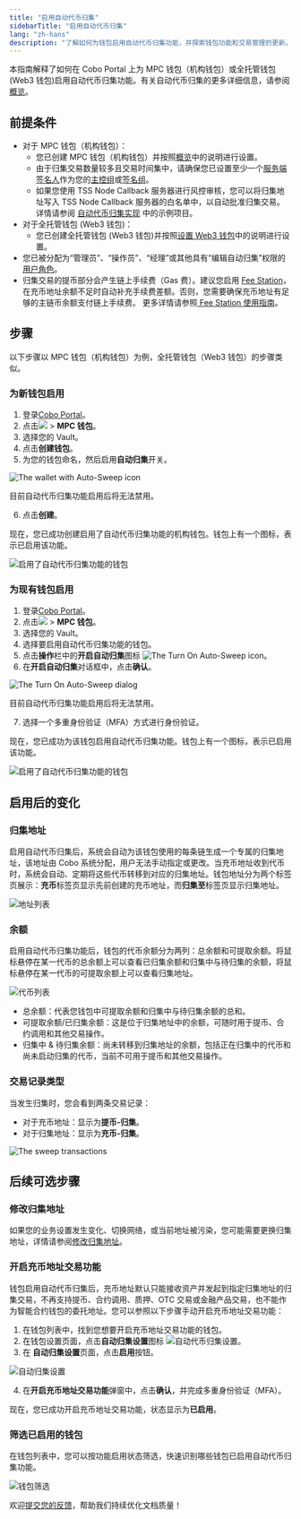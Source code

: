 ```yaml
---
title: "启用自动代币归集"
sidebarTitle: "启用自动代币归集"
lang: "zh-hans"
description: "了解如何为钱包启用自动代币归集功能，并探索钱包功能和交易管理的更新。"
---
```


本指南解释了如何在 Cobo Portal 上为 MPC 钱包（机构钱包）或全托管钱包 (Web3 钱包)启用自动代币归集功能。有关自动代币归集的更多详细信息，请参阅[概览](/cn/portal/auto-sweep-overview)。

## 前提条件
- 对于 MPC 钱包（机构钱包）：
  - 您已创建 MPC 钱包（机构钱包）并按照[概览](/cn/portal/mpc-wallets/ocw/set-up)中的说明进行设置。
  - 由于归集交易数量较多且交易时间集中，请确保您已设置至少一个[服务端签名人](https://www.cobo.com/developers/v2_cn/guides/mpc-wallets/server-co-signer/tss-node-overview)作为您的[主控组](/cn/portal/mpc-wallets/ocw/holder-group-main-group)或[签名组](/cn/portal/mpc-wallets/ocw/holder-group-signing-group)。
  - 如果您使用 TSS Node Callback 服务器进行风控审核，您可以将归集地址写入 TSS Node Callback 服务器的白名单中，以自动批准归集交易。详情请参阅 [自动代币归集实现](https://www.cobo.com/developers/v2_cn/guides/mpc-wallets/server-co-signer/risk-control-best-practices#auto-sweeping-implementation) 中的示例项目。
- 对于全托管钱包 (Web3 钱包)：
  - 您已创建全托管钱包 (Web3 钱包)并按照[设置 Web3 钱包](/cn/portal/custodial-wallets/web3-wallets/set-up)中的说明进行设置。
- 您已被分配为“管理员”、“操作员”、“经理”或其他具有“编辑自动归集”权限的[用户角色](/cn/portal/organization/roles-and-permissions)。
- 归集交易的提币部分会产生链上手续费（Gas 费）。建议您启用 [Fee Station](/cn/portal/fee-station/introduction)，在充币地址余额不足时自动补充手续费差额。否则，您需要确保充币地址有足够的主链币余额支付链上手续费。
<Info>更多详情请参照[ Fee Station 使用指南](/cn/portal/fee-station/set-up)。</Info>

## 步骤

以下步骤以 MPC 钱包（机构钱包）为例，全托管钱包（Web3 钱包）的步骤类似。

### 为新钱包启用

1. 登录[Cobo Portal](https://portal.cobo.com/login)。
2. 点击<img src="/cn/images/mpc-wallet/wallets-icon.svg" className="icon"></img> > **MPC 钱包**。
3. 选择您的 Vault。
4. 点击**创建钱包**。
5. 为您的钱包命名，然后启用**自动归集**开关。

  <img src="/cn/images/mpc-wallet/ocw/enable-auto-sweep.png" className="screenshot_modal" alt="The wallet with Auto-Sweep icon" />

  <Warning>目前自动代币归集功能启用后将无法禁用。</Warning>

6. 点击**创建**。

现在，您已成功创建启用了自动代币归集功能的机构钱包。钱包上有一个图标，表示已启用该功能。

<img src="/cn/images/mpc-wallet/ocw/auto-sweep-icon.png" className="full_screen" alt="启用了自动代币归集功能的钱包" />

### 为现有钱包启用

1. 登录[Cobo Portal](https://portal.cobo.com/login)。
2. 点击<img src="/cn/images/mpc-wallet/wallets-icon.svg" className="icon"></img> > **MPC 钱包**。
3. 选择您的 Vault。
4. 选择要启用自动代币归集功能的钱包。
5. 点击**操作**栏中的**开启自动归集**图标 <img src="/en/images/mpc-wallet/ocw/icon_sweep.png" className="icon" alt="The Turn On Auto-Sweep icon" />。
6. 在**开启自动归集**对话框中，点击**确认**。

  <img src="/cn/images/mpc-wallet/ocw/turn-on-auto-sweep.png" className="screenshot_modal" alt="The Turn On Auto-Sweep dialog" />

  <Warning>目前自动代币归集功能启用后将无法禁用。</Warning>

7. 选择一个多重身份验证（MFA）方式进行身份验证。

现在，您已成功为该钱包启用自动代币归集功能。钱包上有一个图标，表示已启用该功能。

<img src="/cn/images/mpc-wallet/ocw/auto-sweep-icon.png" className="full_screen" alt="启用了自动代币归集功能的钱包" />

## 启用后的变化

### 归集地址

启用自动代币归集后，系统会自动为该钱包使用的每条链生成一个专属的归集地址，该地址由 Cobo 系统分配，用户无法手动指定或更改。当充币地址收到代币时，系统会自动、定期将这些代币转移到对应的归集地址。钱包地址分为两个标签页展示：**充币**标签页显示先前创建的充币地址，而**归集至**标签页显示归集地址。

<img src="/cn/images/mpc-wallet/ocw/auto-sweep-address-list.png" className="full_screen" alt="地址列表" />

### 余额

启用自动代币归集功能后，钱包的代币余额分为两列：总余额和可提取余额。将鼠标悬停在某一代币的总余额上可以查看已归集余额和归集中与待归集的余额，将鼠标悬停在某一代币的可提取余额上可以查看归集地址。

<img src="/cn/images/mpc-wallet/ocw/token-list.png" className="full_screen" alt="代币列表" />

  - 总余额：代表您钱包中可提取余额和归集中与待归集余额的总和。
  - 可提取余额/已归集余额：这是位于归集地址中的余额，可随时用于提币、合约调用和其他交易操作。
  - 归集中 & 待归集余额：尚未转移到归集地址的余额，包括正在归集中的代币和尚未启动归集的代币，当前不可用于提币和其他交易操作。

### 交易记录类型

当发生归集时，您会看到两条交易记录：

- 对于充币地址：显示为**提币-归集**。
- 对于归集地址：显示为**充币-归集**。

<img src="/cn/images/mpc-wallet/ocw/tx-history.png" className="screenshot_full_screen" alt="The sweep transactions" />

## 后续可选步骤

### 修改归集地址
如果您的业务设置发生变化、切换网络，或当前地址被污染，您可能需要更换归集地址，详情请参阅[修改归集地址](/cn/portal/change-sweep-address)。

### 开启充币地址交易功能
钱包启用自动代币归集后，充币地址默认只能接收资产并发起到指定归集地址的归集交易，不再支持提币、合约调用、质押、OTC 交易或金融产品交易，也不能作为智能合约钱包的委托地址。您可以参照以下步骤手动开启充币地址交易功能：

1. 在钱包列表中，找到您想要开启充币地址交易功能的钱包。
2. 在钱包设置页面，点击**自动归集设置**图标 <img src="/en/images/mpc-wallet/ocw/icon_sweep_settings.png" className="icon" alt="自动代币归集设置" />。
3. 在 **自动归集设置**页面，点击**启用**按钮。

  <img src="/cn/images/mpc-wallet/ocw/auto-sweep-settings.png" className="full_screen" alt="自动归集设置" />

4. 在**开启充币地址交易功能**弹窗中，点击**确认**，并完成多重身份验证（MFA）。

现在，您已成功开启充币地址交易功能，状态显示为**已启用**。

### 筛选已启用的钱包
在钱包列表中，您可以按功能启用状态筛选，快速识别哪些钱包已启用自动代币归集功能。

<img src="/cn/images/mpc-wallet/ocw/auto-sweep-wallet-filter.png" className="full_screen" alt="钱包筛选" />

<Tip>欢迎[提交您的反馈](https://forms.zohopublic.com/cobo/form/DocumentFeedbackForm/formperma/QvLOhxJv1_JMsJ-1dleZ8Itb_7rzN-LtgvsDdxosoVI?referrername=manuals)，帮助我们持续优化文档质量！</Tip>
